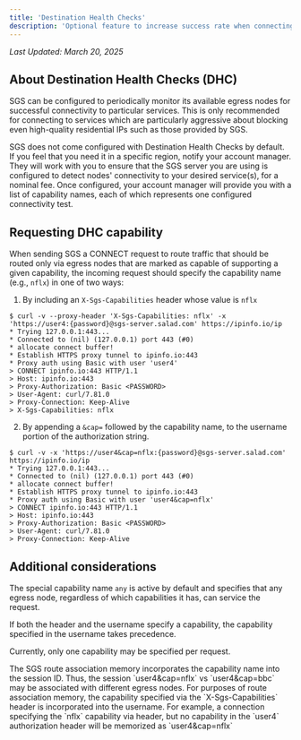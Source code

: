 ```yaml
---
title: 'Destination Health Checks'
description: 'Optional feature to increase success rate when connecting to specific domains'
---
```


_Last Updated: March 20, 2025_

## About Destination Health Checks (DHC)

SGS can be configured to periodically monitor its available egress nodes for successful connectivity to particular
services. This is only recommended for connecting to services which are particularly aggressive about blocking even
high-quality residential IPs such as those provided by SGS.

<Note>
  SGS does not come configured with Destination Health Checks by default. If you feel that you need it in a specific
  region, notify your account manager. They will work with you to ensure that the SGS server you are using is configured
  to detect nodes' connectivity to your desired service(s), for a nominal fee. Once configured, your account manager
  will provide you with a list of capability names, each of which represents one configured connectivity test.
</Note>

## Requesting DHC capability

When sending SGS a CONNECT request to route traffic that should be routed only via egress nodes that are marked as
capable of supporting a given capability, the incoming request should specify the capability name (e.g., `nflx`) in one
of two ways:

1. By including an `X-Sgs-Capabilities` header whose value is `nflx`

```
$ curl -v --proxy-header 'X-Sgs-Capabilities: nflx' -x
'https://user4:{password}@sgs-server.salad.com' https://ipinfo.io/ip
* Trying 127.0.0.1:443...
* Connected to (nil) (127.0.0.1) port 443 (#0)
* allocate connect buffer!
* Establish HTTPS proxy tunnel to ipinfo.io:443
* Proxy auth using Basic with user 'user4'
> CONNECT ipinfo.io:443 HTTP/1.1
> Host: ipinfo.io:443
> Proxy-Authorization: Basic <PASSWORD>
> User-Agent: curl/7.81.0
> Proxy-Connection: Keep-Alive
> X-Sgs-Capabilities: nflx
```

2. By appending a `&cap=` followed by the capability name, to the username portion of the authorization string.

```
$ curl -v -x 'https://user4&cap=nflx:{password}@sgs-server.salad.com'
https://ipinfo.io/ip
* Trying 127.0.0.1:443...
* Connected to (nil) (127.0.0.1) port 443 (#0)
* allocate connect buffer!
* Establish HTTPS proxy tunnel to ipinfo.io:443
* Proxy auth using Basic with user 'user4&cap=nflx'
> CONNECT ipinfo.io:443 HTTP/1.1
> Host: ipinfo.io:443
> Proxy-Authorization: Basic <PASSWORD>
> User-Agent: curl/7.81.0
> Proxy-Connection: Keep-Alive
```

## Additional considerations

The special capability name `any` is active by default and specifies that any egress node, regardless of which
capabilities it has, can service the request.

If both the header and the username specify a capability, the capability specified in the username takes precedence.

Currently, only one capability may be specified per request.

<Note>
  The SGS route association memory incorporates the capability name into the session ID. Thus, the session
  `user4&cap=nflx` vs `user4&cap=bbc` may be associated with different egress nodes. For purposes of route association
  memory, the capability specified via the `X-Sgs-Capabilities` header is incorporated into the username. For example, a
  connection specifying the `nflx` capability via header, but no capability in the `user4` authorization header will be
  memorized as `user4&cap=nflx`
</Note>
